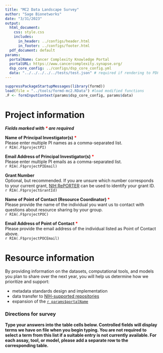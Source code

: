 ```yaml
---
title: "MC2 Data Landscape Survey"
author: "Sage Bionetworks"
date: "3/31/2023"
output:
  html_document:
    css: style.css
    includes:
      in_header: ../configs/header.html
      in_footer: ../configs/footer.html
  pdf_document: default
params:
  portalName: Cancer Complexity Knowledge Portal
  portalURL: https://www.cancercomplexity.synapse.org/
  dsp_core_config: ../configs/dsp_core_config.yml
  data: "../../../../../tests/test.json" # required if rendering to PDF
---
```


```r
suppressPackageStartupMessages(library(formd))
load(file = "../tools/formd-mc2.RData") #load modified functions
.F <- formInputContext(params$dsp_core_config, params$data)
```

# Project information
**_Fields marked with <span style="color:red">\*</span> are required_**  

**Name of Principal Investigator(s) <span style="color:red">\*</span> **  
Please enter multiple PI names as a comma-separated list.  
`r RIA(.F$projectPI)`

**Email Address of Principal Investigator(s) <span style="color:red">\*</span> **  
Please enter multiple PI emails as a comma-separated list.  
`r RIA(.F$projectPIEmail)`  

**Grant Number**  
Optional, but recommended. If you are unsure which number corresponds to your current grant, [NIH RePORTER](https://reporter.nih.gov/advanced-search) can be used to identify your grant ID.  
`r RIA(.F$projectGrantId)`  

**Name of Point of Contact (Resource Coordinator) <span style="color:red">\*</span> **  
Please provide the name of the individual you want us to contact with questions about resource sharing by your group.  
`r RIA(.F$projectPOC)`  

**Email Address of Point of Contact <span style="color:red">\*</span> **  
Please provide the email address of the individual listed as Point of Contact above.  
`r RIA(.F$projectPOCEmail)`  

# Resource information

By providing information on the datasets, computational tools, and models you plan to share over the next year, you will help us determine how we prioritize and support:

- metadata standards design and implementation
- data transfer to [NIH-supported repositories](https://sharing.nih.gov/data-management-and-sharing-policy/sharing-scientific-data/repositories-for-sharing-scientific-data)
- expansion of the [`r params$portalName`](`r params$portalURL`)

### Directions for survey

**Type your answers into the table cells below. Controlled fields will display terms we have on file when you begin typing. You are not required to select a term from this list if a suitable entry is not currently available. For each assay, tool, or model, please add a separate row to the corresponding table.**
